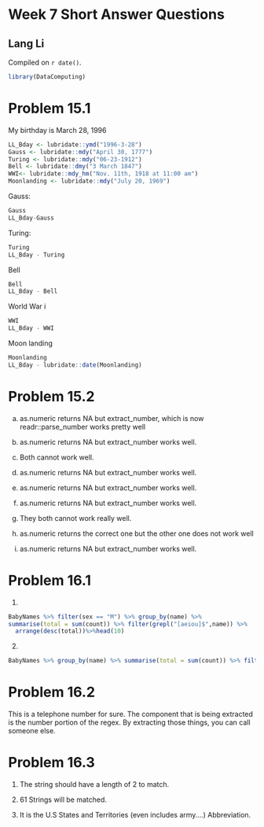 # Week 7 Short Answer Questions

## Lang Li

<!-- leave this material as is -->
Compiled on `r date()`.

```r
library(DataComputing)
```

# Problem 15.1
My birthday is March 28, 1996
```r
LL_Bday <- lubridate::ymd("1996-3-28")
Gauss <- lubridate::mdy("April 30, 1777")
Turing <- lubridate::mdy("06-23-1912")
Bell <- lubridate::dmy("3 March 1847")
WWI<- lubridate::mdy_hm("Nov. 11th, 1918 at 11:00 am")
Moonlanding <- lubridate::mdy("July 20, 1969")
```

Gauss:
```r
Gauss
LL_Bday-Gauss
```

Turing:
```r
Turing
LL_Bday - Turing
```

Bell
```r
Bell
LL_Bday - Bell
```

World War i
```r
WWI
LL_Bday - WWI
```

Moon landing
```r
Moonlanding
LL_Bday - lubridate::date(Moonlanding)
```

# Problem 15.2

a. as.numeric returns NA but extract_number, which is now readr::parse_number works pretty well

b. as.numeric returns NA but extract_number works well.

c. Both cannot work well.

d. as.numeric returns NA but extract_number works well.

e. as.numeric returns NA but extract_number works well.

f. as.numeric returns NA but extract_number works well. 

g. They both cannot work really well.

h. as.numeric returns the correct one but the other one does not work well

i.  as.numeric returns NA but extract_number works well. 

# Problem 16.1

1. 
```r
BabyNames %>% filter(sex == "M") %>% group_by(name) %>%
summarise(total = sum(count)) %>% filter(grepl("[aeiou]$",name)) %>%
  arrange(desc(total))%>%head(10)
```

2. 
```r
BabyNames %>% group_by(name) %>% summarise(total = sum(count)) %>% filter(grepl(".*(jo$|joe$)", name)) %>% arrange(desc(total))
```

# Problem 16.2

This is a telephone number for sure. The component that is being extracted is the number portion of the regex. By extracting those things, you can call someone else.

# Problem 16.3

1. The string should have a length of 2 to match.

2. 61 Strings will be matched.

3. It is the U.S States and Territories (even includes army....) Abbreviation. 
